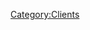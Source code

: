 {{Client |name=Eloquence| author=Friedrich Preuss| website=[http://www.phriedrich.artfact.at/eloquence.php http://www.phriedrich.artfact.at/eloquence.php]| version=0.5.0| devlanguage=C| ui=EFL| screenshots=[http://www.phriedrich.artfact.at/projects/eloquence/screenshot1.png] [http://www2.get-e.org/Resources/Modules/_images/eloquence_screenshot.png] [http://www.phriedrich.artfact.at/projects/eloquence/eloquence_vid1.mpg A video of Eloquence in action (448K)]| description=A module for the Enlightenment DR17 desktop enviroment that shows the songname on the desktop and also give some options for simple commands (play, pause, next, prev, shuffle). It is fully themeable and comes with some themes. It currently has support for amarok, audacious, beep media player, mpd, xmms and xmms2.}}
[[Category:Clients]]